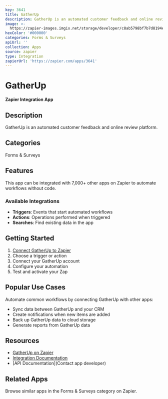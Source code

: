 ```yaml
---
key: 3641
title: GatherUp
description: GatherUp is an automated customer feedback and online review platform.
image: >-
  https://zapier-images.imgix.net/storage/developer/c8ab5798bf7b7d8194e4427207e52f21_2.png?auto=format%2Ccompress&ixlib=python-3.0.0&q=50
hexColor: '#000000'
categories: Forms & Surveys
apiUrl: ''
collection: Apps
source: zapier
type: Integration
zapierUrl: 'https://zapier.com/apps/3641'
---
```

# GatherUp

**Zapier Integration App**

## Description

GatherUp is an automated customer feedback and online review platform.

## Categories

Forms & Surveys

## Features

This app can be integrated with 7,000+ other apps on Zapier to automate workflows without code.

### Available Integrations

- **Triggers**: Events that start automated workflows
- **Actions**: Operations performed when triggered
- **Searches**: Find existing data in the app

## Getting Started

1. [Connect GatherUp to Zapier](https://zapier.com/apps/3641)
2. Choose a trigger or action
3. Connect your GatherUp account
4. Configure your automation
5. Test and activate your Zap

## Popular Use Cases

Automate common workflows by connecting GatherUp with other apps:

- Sync data between GatherUp and your CRM
- Create notifications when new items are added
- Back up GatherUp data to cloud storage
- Generate reports from GatherUp data

## Resources

- [GatherUp on Zapier](https://zapier.com/apps/3641)
- [Integration Documentation](https://zapier.com/apps/3641/integrations)
- [API Documentation](Contact app developer)

## Related Apps

Browse similar apps in the Forms & Surveys category on Zapier.
